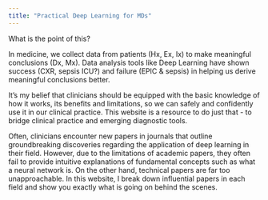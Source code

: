 ```yaml
---
title: "Practical Deep Learning for MDs"
---
```

What is the point of this? 

In medicine, we collect data from patients (Hx, Ex, Ix) to make meaningful conclusions (Dx, Mx). Data analysis tools like Deep Learning have shown success (CXR, sepsis ICU?) and failure (EPIC & sepsis) in helping us derive meaningful conclusions better. 

It's my belief that clinicians should be equipped with the basic knowledge of how it works, its benefits and limitations, so we can safely and confidently use it in our clinical practice. This website is a resource to do just that - to bridge clinical practice and emerging diagnostic tools. 

Often, clinicians encounter new papers in journals that outline groundbreaking discoveries regarding the application of deep learning in their field. However, due to the limitations of academic papers, they often fail to provide intuitive explanations of fundamental concepts such as what a neural network is. On the other hand, technical papers are far too unapproachable. In this website, I break down influential papers in each field and show you exactly what is going on behind the scenes.
